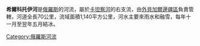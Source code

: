 '''希爾科托伊河'''是[[俄羅斯|俄羅斯]]的河流，屬於[[卡坦察河|卡坦察河]]的右支流，由[[外貝加爾邊疆區|外貝加爾邊疆區]]負責管轄，河道全長70公里，流域面積1,140平方公里，河水主要來雨水和融雪，每年十一月至翌年五月結冰。

{{Russia-geo-stub}}
[[Category:俄羅斯河流|Category:俄羅斯河流]]